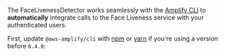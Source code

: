 
The FaceLivenessDetector works seamlessly with the [Amplify CLI](https://docs.amplify.aws/cli/start/install/)
to **automatically** integrate calls to the Face Liveness service with your authenticated users.

First, update `@aws-amplify/cli` with [npm](https://www.npmjs.com/) or [yarn](https://yarnpkg.com/)
if you're using a version before `6.4.0`:

<Tabs>
<TabItem title="npm">

<TerminalCommand command="npm install -g @aws-amplify/cli@latest" />

</TabItem>
<TabItem title="yarn">

<TerminalCommand command="yarn global add @aws-amplify/cli@latest" />

</TabItem>
</Tabs>
